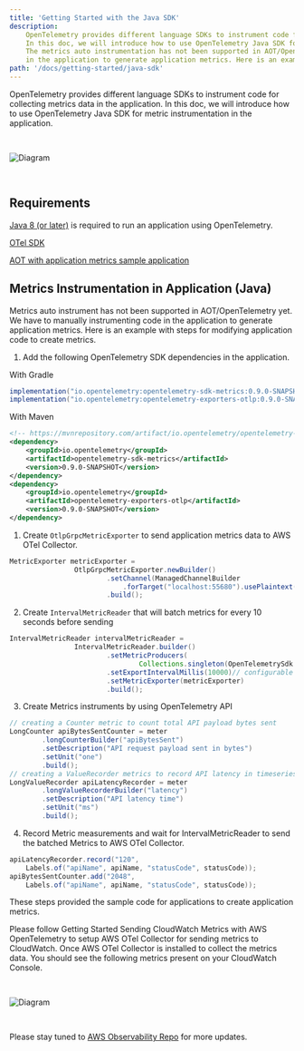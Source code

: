 ```yaml
---
title: 'Getting Started with the Java SDK'
description:
    OpenTelemetry provides different language SDKs to instrument code for collecting metrics data in the application.
    In this doc, we will introduce how to use OpenTelemetry Java SDK for metric instrumentation in the application...
    The metrics auto instrumentation has not been supported in AOT/OpenTelemetry yet. We have to manually instrument code
    in the application to generate application metrics. Here is an example with steps for applications to create metrics...
path: '/docs/getting-started/java-sdk'
---
```



OpenTelemetry provides different language SDKs to instrument code for collecting metrics data in the application.
In this doc, we will introduce how to use OpenTelemetry Java SDK for metric instrumentation in the application.

<img src={img1} alt="Diagram" style="margin: 30px 0;" />

<SectionSeparator />

## Requirements

[Java 8 (or later)](https://adoptopenjdk.net/) is required to run an application using OpenTelemetry.

[OTel SDK](https://github.com/open-telemetry/opentelemetry-java)

[AOT with application metrics sample application](https://github.com/aws-observability/aws-otel-test-framework/blob/terraform/sample-apps/java-sdk-emitter/src/main/java/com/amazon/aocagent/MetricEmitter.java)

<SectionSeparator />

## Metrics Instrumentation in Application (Java)

Metrics auto instrument has not been supported in AOT/OpenTelemetry yet. We have to manually instrumenting code in the application to generate application metrics.
Here is an example with steps for modifying application code to create metrics.

1. Add the following OpenTelemetry SDK dependencies in the application.

With Gradle
```java
implementation("io.opentelemetry:opentelemetry-sdk-metrics:0.9.0-SNAPSHOT")
implementation("io.opentelemetry:opentelemetry-exporters-otlp:0.9.0-SNAPSHOT")
```

With Maven
```xml
<!-- https://mvnrepository.com/artifact/io.opentelemetry/opentelemetry-sdk-metrics -->
<dependency>
    <groupId>io.opentelemetry</groupId>
    <artifactId>opentelemetry-sdk-metrics</artifactId>
    <version>0.9.0-SNAPSHOT</version>
</dependency>
<dependency>
    <groupId>io.opentelemetry</groupId>
    <artifactId>opentelemetry-exporters-otlp</artifactId>
    <version>0.9.0-SNAPSHOT</version>
</dependency>
```

1. Create `OtlpGrpcMetricExporter` to send application metrics data to AWS OTel Collector.
```java
MetricExporter metricExporter =
                OtlpGrpcMetricExporter.newBuilder()
                        .setChannel(ManagedChannelBuilder
                            .forTarget("localhost:55680").usePlaintext().build())
                        .build();
```

2. Create `IntervalMetricReader` that will batch metrics for every 10 seconds before sending
```java
IntervalMetricReader intervalMetricReader =
                IntervalMetricReader.builder()
                        .setMetricProducers(
                                Collections.singleton(OpenTelemetrySdk.getMeterProvider().getMetricProducer()))
                        .setExportIntervalMillis(10000)// configurable interval
                        .setMetricExporter(metricExporter)
                        .build();
```

3. Create Metrics instruments by using OpenTelemetry API
```java
// creating a Counter metric to count total API payload bytes sent
LongCounter apiBytesSentCounter = meter
        .longCounterBuilder("apiBytesSent")
        .setDescription("API request payload sent in bytes")
        .setUnit("one")
        .build();
// creating a ValueRecorder metrics to record API latency in timeseries
LongValueRecorder apiLatencyRecorder = meter
        .longValueRecorderBuilder("latency")
        .setDescription("API latency time")
        .setUnit("ms")
        .build();
```

4. Record Metric measurements and wait for IntervalMetricReader to send the batched Metrics to AWS OTel Collector.
```java
apiLatencyRecorder.record("120",
    Labels.of("apiName", apiName, "statusCode", statusCode));
apiBytesSentCounter.add("2048",
    Labels.of("apiName", apiName, "statusCode", statusCode));
```

These steps provided the sample code for applications to create application metrics.

Please follow <Link to="/docs/getting-started/cloudwatch-metrics">Getting Started Sending CloudWatch Metrics with AWS OpenTelemetry</Link>
 to setup AWS OTel Collector for sending metrics to CloudWatch. Once AWS OTel Collector is installed to collect the metrics data.
 You should see the following metrics present on your CloudWatch Console.

<img src={img2} alt="Diagram" style="margin: 30px 0;" />

Please stay tuned to [AWS Observability Repo](https://github.com/aws-observability) for more updates.